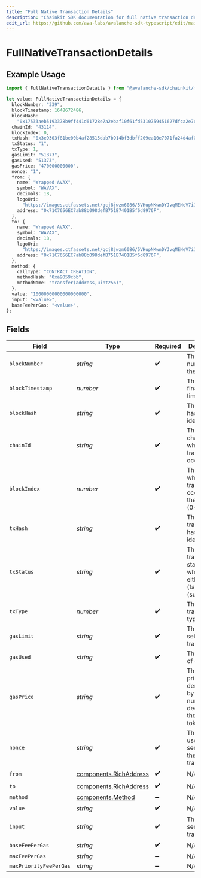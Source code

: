 ```yaml
---
title: "Full Native Transaction Details"
description: "Chainkit SDK documentation for full native transaction details"
edit_url: https://github.com/ava-labs/avalanche-sdk-typescript/edit/main/chainkit/docs/models/components/fullnativetransactiondetails.md
---
```


# FullNativeTransactionDetails

## Example Usage

```typescript
import { FullNativeTransactionDetails } from "@avalanche-sdk/chainkit/models/components";

let value: FullNativeTransactionDetails = {
  blockNumber: "339",
  blockTimestamp: 1648672486,
  blockHash:
    "0x17533aeb5193378b9ff441d61728e7a2ebaf10f61fd5310759451627dfca2e7c",
  chainId: "43114",
  blockIndex: 0,
  txHash: "0x3e9303f81be00b4af28515dab7b914bf3dbff209ea10e7071fa24d4af0a112d4",
  txStatus: "1",
  txType: 1,
  gasLimit: "51373",
  gasUsed: "51373",
  gasPrice: "470000000000",
  nonce: "1",
  from: {
    name: "Wrapped AVAX",
    symbol: "WAVAX",
    decimals: 18,
    logoUri:
      "https://images.ctfassets.net/gcj8jwzm6086/5VHupNKwnDYJvqMENeV7iJ/fdd6326b7a82c8388e4ee9d4be7062d4/avalanche-avax-logo.svg",
    address: "0x71C7656EC7ab88b098defB751B7401B5f6d8976F",
  },
  to: {
    name: "Wrapped AVAX",
    symbol: "WAVAX",
    decimals: 18,
    logoUri:
      "https://images.ctfassets.net/gcj8jwzm6086/5VHupNKwnDYJvqMENeV7iJ/fdd6326b7a82c8388e4ee9d4be7062d4/avalanche-avax-logo.svg",
    address: "0x71C7656EC7ab88b098defB751B7401B5f6d8976F",
  },
  method: {
    callType: "CONTRACT_CREATION",
    methodHash: "0xa9059cbb",
    methodName: "transfer(address,uint256)",
  },
  value: "10000000000000000000",
  input: "<value>",
  baseFeePerGas: "<value>",
};
```

## Fields

| Field                                                                    | Type                                                                     | Required                                                                 | Description                                                              | Example                                                                  |
| ------------------------------------------------------------------------ | ------------------------------------------------------------------------ | ------------------------------------------------------------------------ | ------------------------------------------------------------------------ | ------------------------------------------------------------------------ |
| `blockNumber`                                                            | *string*                                                                 | :heavy_check_mark:                                                       | The block number on the chain.                                           | 339                                                                      |
| `blockTimestamp`                                                         | *number*                                                                 | :heavy_check_mark:                                                       | The block finality timestamp.                                            | 1648672486                                                               |
| `blockHash`                                                              | *string*                                                                 | :heavy_check_mark:                                                       | The block hash identifier.                                               | 0x17533aeb5193378b9ff441d61728e7a2ebaf10f61fd5310759451627dfca2e7c       |
| `chainId`                                                                | *string*                                                                 | :heavy_check_mark:                                                       | The EVM chain ID on which the transaction occured.                       | 43114                                                                    |
| `blockIndex`                                                             | *number*                                                                 | :heavy_check_mark:                                                       | The index at which the transaction occured in the block (0-indexed).     | 0                                                                        |
| `txHash`                                                                 | *string*                                                                 | :heavy_check_mark:                                                       | The transaction hash identifier.                                         | 0x3e9303f81be00b4af28515dab7b914bf3dbff209ea10e7071fa24d4af0a112d4       |
| `txStatus`                                                               | *string*                                                                 | :heavy_check_mark:                                                       | The transaction status, which is either 0 (failed) or 1 (successful).    | 1                                                                        |
| `txType`                                                                 | *number*                                                                 | :heavy_check_mark:                                                       | The transaction type.                                                    | 1                                                                        |
| `gasLimit`                                                               | *string*                                                                 | :heavy_check_mark:                                                       | The gas limit set for the transaction.                                   | 51373                                                                    |
| `gasUsed`                                                                | *string*                                                                 | :heavy_check_mark:                                                       | The amount of gas used.                                                  | 51373                                                                    |
| `gasPrice`                                                               | *string*                                                                 | :heavy_check_mark:                                                       | The gas price denominated by the number of decimals of the native token. | 470000000000                                                             |
| `nonce`                                                                  | *string*                                                                 | :heavy_check_mark:                                                       | The nonce used by the sender of the transaction.                         | 1                                                                        |
| `from`                                                                   | [components.RichAddress](https://github.com/ava-labs/avalanche-sdk-typescript/blob/main/chainkit/models/components/richaddress.md)         | :heavy_check_mark:                                                       | N/A                                                                      |                                                                          |
| `to`                                                                     | [components.RichAddress](https://github.com/ava-labs/avalanche-sdk-typescript/blob/main/chainkit/models/components/richaddress.md)         | :heavy_check_mark:                                                       | N/A                                                                      |                                                                          |
| `method`                                                                 | [components.Method](https://github.com/ava-labs/avalanche-sdk-typescript/blob/main/chainkit/models/components/method.md)                   | :heavy_minus_sign:                                                       | N/A                                                                      |                                                                          |
| `value`                                                                  | *string*                                                                 | :heavy_check_mark:                                                       | N/A                                                                      | 10000000000000000000                                                     |
| `input`                                                                  | *string*                                                                 | :heavy_check_mark:                                                       | The data sent for the transaction.                                       |                                                                          |
| `baseFeePerGas`                                                          | *string*                                                                 | :heavy_check_mark:                                                       | N/A                                                                      |                                                                          |
| `maxFeePerGas`                                                           | *string*                                                                 | :heavy_minus_sign:                                                       | N/A                                                                      |                                                                          |
| `maxPriorityFeePerGas`                                                   | *string*                                                                 | :heavy_minus_sign:                                                       | N/A                                                                      |                                                                          |